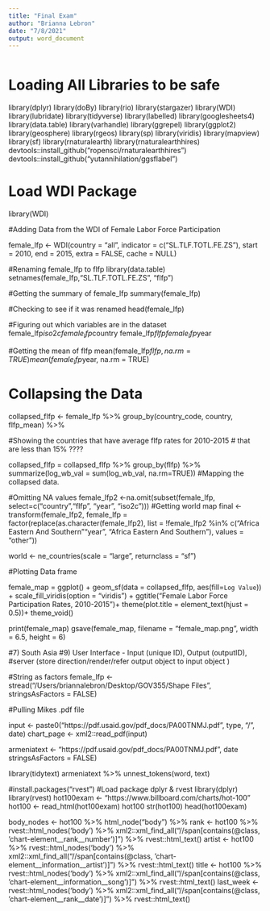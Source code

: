 ```yaml
---
title: "Final Exam"
author: "Brianna Lebron"
date: "7/8/2021"
output: word_document
---
```


```r

```


# Loading All Libraries to be safe 
library(dplyr)
library(doBy)
library(rio)
library(stargazer)
library(WDI)
library(lubridate)
library(tidyverse)
library(labelled)
library(googlesheets4)
library(data.table)
library(varhandle)
library(ggrepel)
library(ggplot2)
library(geosphere)
library(rgeos)
library(sp)
library(viridis)
library(mapview)
library(sf)
library(rnaturalearth)
library(rnaturalearthhires) 
devtools::install_github("ropensci/rnaturalearthhires") 
devtools::install_github("yutannihilation/ggsflabel")

# Load WDI Package 
library(WDI)


#Adding Data from the WDI of Female Labor Force Participation 

female_lfp <- WDI(country = "all",
                  indicator = c("SL.TLF.TOTL.FE.ZS"), 
                  start = 2010, end = 2015,
                  extra = FALSE, cache = NULL)

#Renaming female_lfp to flfp
library(data.table) 
setnames(female_lfp,"SL.TLF.TOTL.FE.ZS", "flfp")


#Getting the summary of female_lfp
summary(female_lfp)

#Checking to see if it was renamed 
head(female_lfp)

#Figuring out which variables are in the dataset 
female_lfp$iso2c
female_lfp$country
female_lfp$flfp
female_lfp$year


#Getting the mean of flfp 
mean(female_lfp$flfp, na.rm = TRUE)
mean(female_lfp$year, na.rm = TRUE)

# Collapsing the Data 
collapsed_flfp <-
  female_lfp %>%
  group_by(country_code, country, flfp_mean) %>%

#Showing the countries that have average flfp rates for 2010-2015
  # that are less than 15% 
????
  
  
collapsed_flfp = collapsed_flfp %>%
group_by(flfp) %>%
summarize(log_wb_val = sum(log_wb_val, na.rm=TRUE))
#Mapping the collapsed data. 

#Omitting NA values 
female_lfp2 <-na.omit(subset(female_lfp,
                               select=c("country","flfp", "year", "iso2c")))
#Getting world map 
final <- transform(female_lfp2,
                  female_lfp = factor(replace(as.character(female_lfp2),
                                            list = !female_lfp2 %in% c("Africa Eastern And Southern""year", "Africa Eastern And Southern"),
                                            values = "other"))

world <- ne_countries(scale = "large", returnclass = "sf")

#Plotting Data frame 

female_map = ggplot() + 
  geom_sf(data = collapsed_flfp, aes(fill=`Log Value`)) +
  scale_fill_viridis(option = "viridis") +
  ggtitle("Female Labor Force Participation Rates, 2010-2015")+ theme(plot.title = element_text(hjust = 0.5))+
  theme_void()

print(female_map)
gsave(female_map, filename = "female_map.png", width = 6.5, height = 6)


#7) South Asia
#9) User Interface - Input (unique ID), Output (outputID), 
#server (store direction/render/refer output object to input object )

#String as factors 
female_lfp <- stread("/Users/briannalebron/Desktop/GOV355/Shape Files", stringsAsFactors = FALSE)

#Pulling Mikes .pdf file 

input <- paste0("https://pdf.usaid.gov/pdf_docs/PA00TNMJ.pdf", type, "/", date) chart_page <- xml2::read_pdf(input)

armeniatext <- "https://pdf.usaid.gov/pdf_docs/PA00TNMJ.pdf", date stringsAsFactors = FALSE)

library(tidytext)
armeniatext %>% unnest_tokens(word, text)

#install.packages("rvest") 
#Load package dplyr & rvest
library(dplyr)
library(rvest)
hot100exam <- "https://www.billboard.com/charts/hot-100" 
hot100 <- read_html(hot100exam)
hot100
str(hot100)
head(hot100exam)

body_nodes <- hot100 %>% html_node("body") %>%
  rank <- hot100 %>%
  rvest::html_nodes('body') %>% xml2::xml_find_all("//span[contains(@class,
'chart-element__rank__number')]") %>%
  rvest::html_text()
artist <- hot100 %>% rvest::html_nodes('body') %>% xml2::xml_find_all("//span[contains(@class,
'chart-element__information__artist')]") %>%
  rvest::html_text()
title <- hot100 %>% rvest::html_nodes('body') %>% xml2::xml_find_all("//span[contains(@class,
'chart-element__information__song')]") %>%
  rvest::html_text()
last_week <-  rvest::html_nodes('body') %>% xml2::xml_find_all("//span[contains(@class,
'chart-element__rank__date')]") %>%
  rvest::html_text()